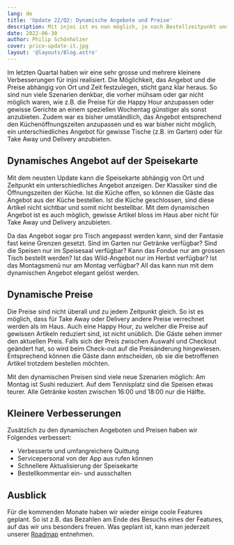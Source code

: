 ```yaml
---
lang: de
title: 'Update 22/Q2: Dynamische Angebote und Preise'
description: Mit injoi ist es nun möglich, je nach Bestellzeitpunkt und -ort das Angebot und die Preise unterschiedlich zu gestalten.
date: 2022-06-30
author: Philip Schönholzer
cover: price-update-it.jpg
layout: '@layouts/Blog.astro'
---
```


Im letzten Quartal haben wir eine sehr grosse und mehrere kleinere Verbesserungen für injoi realisiert. Die Möglichkeit, das Angebot und die Preise abhängig von Ort und Zeit festzulegen, sticht ganz klar heraus. So sind nun viele Szenarien denkbar, die vorher mühsam oder gar nicht möglich waren, wie z.B. die Preise für die Happy Hour anzupassen oder gewisse Gerichte an einem speziellen Wochentag günstiger als sonst anzubieten. Zudem war es bisher umständlich, das Angebot entsprechend den Küchenöffnungszeiten anzupassen und es war bisher nicht möglich, ein unterschiedliches Angebot für gewisse Tische (z.B. im Garten) oder für Take Away und Delivery anzubieten.

## Dynamisches Angebot auf der Speisekarte

Mit dem neusten Update kann die Speisekarte abhängig von Ort und Zeitpunkt ein unterschiedliches Angebot anzeigen. Der Klassiker sind die Öffnungszeiten der Küche. Ist die Küche offen, so können die Gäste das Angebot aus der Küche bestellen. Ist die Küche geschlossen, sind diese Artikel nicht sichtbar und somit nicht bestellbar. Mit dem dynamischen Angebot ist es auch möglich, gewisse Artikel bloss im Haus aber nicht für Take Away und Delivery anzubieten.

Da das Angebot sogar pro Tisch angepasst werden kann, sind der Fantasie fast keine Grenzen gesetzt. Sind im Garten nur Getränke verfügbar? Sind die Speisen nur im Speisesaal verfügbar? Kann das Fondue nur am grossen Tisch bestellt werden? Ist das Wild-Angebot nur im Herbst verfügbar? Ist das Montagsmenü nur am Montag verfügbar? All das kann nun mit dem dynamischen Angebot elegant gelöst werden.

## Dynamische Preise

Die Preise sind nicht überall und zu jedem Zeitpunkt gleich. So ist es möglich, dass für Take Away oder Delivery andere Preise verrechnet werden als im Haus. Auch eine Happy Hour, zu welcher die Preise auf gewissen Artikeln reduziert sind, ist nicht unüblich. Die Gäste sehen immer den aktuellen Preis. Falls sich der Preis zwischen Auswahl und Checkout geändert hat, so wird beim Check-out auf die Preisänderung hingewiesen. Entsprechend können die Gäste dann entscheiden, ob sie die betroffenen Artikel trotzdem bestellen möchten.

Mit den dynamischen Preisen sind viele neue Szenarien möglich: Am Montag ist Sushi reduziert. Auf dem Tennisplatz sind die Speisen etwas teurer. Alle Getränke kosten zwischen 16:00 und 18:00 nur die Hälfte.

## Kleinere Verbesserungen

Zusätzlich zu den dynamischen Angeboten und Preisen haben wir Folgendes verbessert:

- Verbesserte und umfangreichere Quittung
- Servicepersonal von der App aus rufen können
- Schnellere Aktualisierung der Speisekarte
- Bestellkommentar ein- und ausschalten

## Ausblick

Für die kommenden Monate haben wir wieder einige coole Features geplant. So ist z.B. das Bezahlen am Ende des Besuchs eines der Features, auf das wir uns besonders freuen. Was geplant ist, kann man jederzeit unserer [Roadmap](https://payflink.notion.site/Roadmap-von-Payflink-6644875d1fba4fe58cacfbf15e1ace7e) entnehmen.
